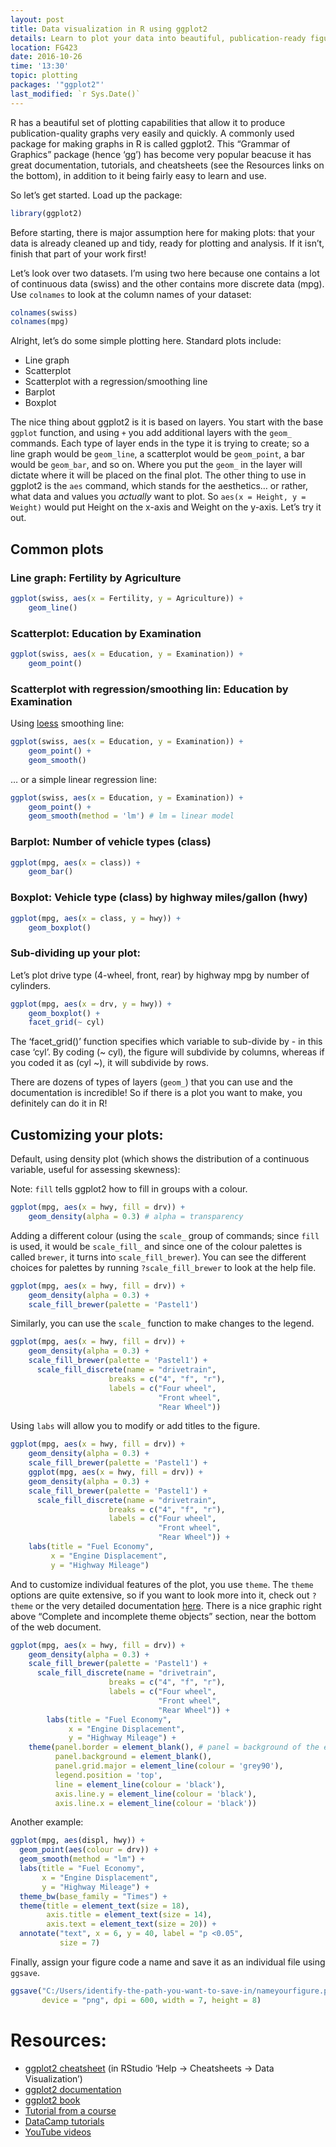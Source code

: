 ```yaml
---
layout: post
title: Data visualization in R using ggplot2
details: Learn to plot your data into beautiful, publication-ready figures.
location: FG423
date: 2016-10-26
time: '13:30'
topic: plotting
packages: '"ggplot2"'
last_modified: `r Sys.Date()`
---
```


R has a beautiful set of plotting capabilities that allow it to produce
publication-quality graphs very easily and quickly. A commonly used package for
making graphs in R is called ggplot2. This "Grammar of Graphics" package (hence 'gg')
has become very popular beacuse it has great documentation, tutorials, and cheatsheets 
(see the Resources links on the bottom), in addition to it being fairly easy to learn and use.

So let's get started. Load up the package:

```r
library(ggplot2)
```

Before starting, there is major assumption here for making plots: that your data
is already cleaned up and tidy, ready for plotting and analysis. If it isn't,
finish that part of your work first!

Let's look over two datasets. I'm using two here because one contains a lot of
continuous data (swiss) and the other contains more discrete data (mpg). Use
`colnames` to look at the column names of your dataset:

```r
colnames(swiss)
colnames(mpg)
```

Alright, let's do some simple plotting here. Standard plots include:

- Line graph
- Scatterplot
- Scatterplot with a regression/smoothing line
- Barplot
- Boxplot

The nice thing about ggplot2 is it is based on layers. You start with the base
`ggplot` function, and using `+` you add additional layers with the `geom_`
commands. Each type of layer ends in the type it is trying to create; so a line
graph would be `geom_line`, a scatterplot would be `geom_point`, a bar would be
`geom_bar`, and so on. Where you put the `geom_` in the layer will dictate where
it will be placed on the final plot. The other thing to use in ggplot2 is the
`aes` command, which stands for the aesthetics... or rather, what data and
values you *actually* want to plot. So `aes(x = Height, y = Weight)` would put
Height on the x-axis and Weight on the y-axis. Let's try it out.

## Common plots

### Line graph: Fertility by Agriculture

```r
ggplot(swiss, aes(x = Fertility, y = Agriculture)) +
    geom_line()
```

### Scatterplot: Education by Examination

```r
ggplot(swiss, aes(x = Education, y = Examination)) +
    geom_point()
```

### Scatterplot with regression/smoothing lin: Education by Examination

Using [loess](https://en.wikipedia.org/wiki/Local_regression) smoothing line:

```r
ggplot(swiss, aes(x = Education, y = Examination)) +
    geom_point() +
    geom_smooth()
```

... or a simple linear regression line:

```r
ggplot(swiss, aes(x = Education, y = Examination)) +
    geom_point() +
    geom_smooth(method = 'lm') # lm = linear model
```

### Barplot: Number of vehicle types (class)

```r
ggplot(mpg, aes(x = class)) +
    geom_bar()
```

### Boxplot: Vehicle type (class) by highway miles/gallon (hwy)

```r
ggplot(mpg, aes(x = class, y = hwy)) +
    geom_boxplot()
```

### Sub-dividing up your plot: 

Let's plot drive type (4-wheel, front, rear) by highway mpg by number of
cylinders.

```r
ggplot(mpg, aes(x = drv, y = hwy)) +
    geom_boxplot() +
    facet_grid(~ cyl)
```

The 'facet_grid()' function specifies which variable to sub-divide by - in this case 'cyl'.
By coding (~ cyl), the figure will subdivide by columns, whereas if you coded it as 
(cyl ~), it will subdivide by rows. 


There are dozens of types of layers (`geom_`) that you can use and the
documentation is incredible! So if there is a plot you want to make, you
definitely can do it in R!

## Customizing your plots:

Default, using density plot (which shows the distribution of a continuous
variable, useful for assessing skewness):

Note: `fill` tells ggplot2 how to fill in groups with a colour.

```r
ggplot(mpg, aes(x = hwy, fill = drv)) +
    geom_density(alpha = 0.3) # alpha = transparency
```

Adding a different colour (using the `scale_` group of commands; since `fill` is
used, it would be `scale_fill_` and since one of the colour palettes is called
`brewer`, it turns into `scale_fill_brewer`). You can see the different choices
for palettes by running `?scale_fill_brewer` to look at the help file.

```r
ggplot(mpg, aes(x = hwy, fill = drv)) +
    geom_density(alpha = 0.3) +
    scale_fill_brewer(palette = 'Pastel1')
```

Similarly, you can use the `scale_` function to make changes to the legend.

```r
ggplot(mpg, aes(x = hwy, fill = drv)) +
    geom_density(alpha = 0.3) +
    scale_fill_brewer(palette = 'Pastel1') +
      scale_fill_discrete(name = "drivetrain", 
                      breaks = c("4", "f", "r"), 
                      labels = c("Four wheel", 
                                 "Front wheel", 
                                 "Rear Wheel")) 
```


Using `labs` will allow you to modify or add titles to the figure.

```r
ggplot(mpg, aes(x = hwy, fill = drv)) +
    geom_density(alpha = 0.3) +
    scale_fill_brewer(palette = 'Pastel1') +
    ggplot(mpg, aes(x = hwy, fill = drv)) +
    geom_density(alpha = 0.3) +
    scale_fill_brewer(palette = 'Pastel1') +
      scale_fill_discrete(name = "drivetrain", 
                      breaks = c("4", "f", "r"), 
                      labels = c("Four wheel", 
                                 "Front wheel", 
                                 "Rear Wheel")) +
    labs(title = "Fuel Economy", 
         x = "Engine Displacement", 
         y = "Highway Mileage")
```


And to customize individual features of the plot, you use `theme`. The `theme`
options are quite extensive, so if you want to look more into it, check out
`?theme` or the very detailed documentation
[here](http://docs.ggplot2.org/dev/vignettes/themes.html). There is a nice
graphic right above "Complete and incomplete theme objects" section, near the
bottom of the web document.

```r
ggplot(mpg, aes(x = hwy, fill = drv)) +
    geom_density(alpha = 0.3) +
    scale_fill_brewer(palette = 'Pastel1') +
      scale_fill_discrete(name = "drivetrain", 
                      breaks = c("4", "f", "r"), 
                      labels = c("Four wheel", 
                                 "Front wheel", 
                                 "Rear Wheel")) +
        labs(title = "Fuel Economy", 
             x = "Engine Displacement", 
             y = "Highway Mileage") +
    theme(panel.border = element_blank(), # panel = background of the entire plot
          panel.background = element_blank(),
          panel.grid.major = element_line(colour = 'grey90'),
          legend.position = 'top',
          line = element_line(colour = 'black'),
          axis.line.y = element_line(colour = 'black'),
          axis.line.x = element_line(colour = 'black'))
```


Another example:

```r
ggplot(mpg, aes(displ, hwy)) +
  geom_point(aes(colour = drv)) +
  geom_smooth(method = "lm") +
  labs(title = "Fuel Economy", 
       x = "Engine Displacement", 
       y = "Highway Mileage") +
  theme_bw(base_family = "Times") +
  theme(title = element_text(size = 18), 
        axis.title = element_text(size = 14), 
        axis.text = element_text(size = 20)) +
  annotate("text", x = 6, y = 40, label = "p <0.05", 
           size = 7)
```


Finally, assign your figure code a name and save it as an individual file using `ggsave`.

```r
ggsave("C:/Users/identify-the-path-you-want-to-save-in/nameyourfigure.png", nameoffigureyouassigned,
       device = "png", dpi = 600, width = 7, height = 8)

```


# Resources:

- [ggplot2 cheatsheet](https://www.rstudio.com/wp-content/uploads/2015/03/ggplot2-cheatsheet.pdf) 
(in RStudio 'Help -> Cheatsheets -> Data Visualization')
- [ggplot2 documentation](http://docs.ggplot2.org/current/)
- [ggplot2 book](http://www.cookbook-r.com/Graphs/ )
- [Tutorial from a course](http://tutorials.iq.harvard.edu/R/Rgraphics/Rgraphics.html)
- [DataCamp tutorials](https://www.datacamp.com/courses/data-visualization-with-ggplot2-1)
- [YouTube videos](https://www.youtube.com/watch?v=HeqHMM4ziXA)
